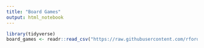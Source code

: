 ```yaml
---
title: "Board Games"
output: html_notebook
---
```


```r
library(tidyverse)
board_games <- readr::read_csv("https://raw.githubusercontent.com/rfordatascience/tidytuesday/master/data/2019/2019-03-12/board_games.csv")
```

